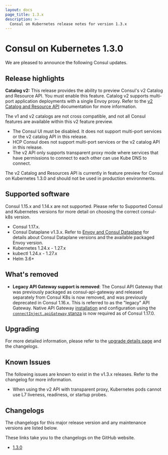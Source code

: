 ```yaml
---
layout: docs
page_title: 1.3.x
description: >-
  Consul on Kubernetes release notes for version 1.3.x
---
```


# Consul on Kubernetes 1.3.0

We are pleased to announce the following Consul updates. 

## Release highlights

**Catalog v2:** This release provides the ability to preview Consul's v2 Catalog and Resource API. You must enable this feature.
Catalog v2 supports multi-port application deployments with a single Envoy proxy. Refer to the [v2 Catalog and Resource API](/consul/docs/k8s/multiport) documentation for more information.

  The v1 and v2 catalogs are not cross compatible, and not all Consul features are available within this v2 feature preview.
  - The Consul UI must be disabled. It does not support multi-port services or the v2 catalog API in this release.
  - HCP Consul does not support multi-port services or the v2 catalog API in this release.
  - The v2 API only supports transparent proxy mode where services that have permissions to connect to each other can use Kube DNS to connect.

  <Note> The v2 Catalog and Resources API is currently in feature preview for Consul on Kubernetes 1.3.0 and should not be used in production environments. </Note>

## Supported software

<Note> Consul 1.15.x and 1.14.x are not supported. Please refer to Supported Consul and Kubernetes versions for more detail on choosing the correct consul-k8s version. </Note>

- Consul 1.17.x.
- Consul Dataplane v1.3.x. Refer to [Envoy and Consul Dataplane](/consul/docs/v1.17.x/connect/proxies/envoy#envoy-and-consul-dataplane) for details about Consul Dataplane versions and the available packaged Envoy version.
- Kubernetes 1.24.x - 1.27.x
- kubectl 1.24.x - 1.27.x
- Helm 3.6+


## What's removed

- **Legacy API Gateway support is removed**: The Consul API Gateway that was previously packaged as consul-api-gateway and released separately from Consul K8s is now removed, and was previously deprecated in Consul 1.16.x. This is referred to as the "legacy" API Gateway. Native API Gateway [installation](https://developer.hashicorp.com/consul/docs/connect/gateways/api-gateway/install-k8s) and configuration using the [`connectInject.apiGateway` stanza](https://developer.hashicorp.com/consul/docs/k8s/helm#apigateway) is now required as of Consul 1.17.0. 

## Upgrading

For more detailed information, please refer to the [upgrade details page](/consul/docs/upgrading/upgrade-specific) and the changelogs.

## Known Issues

The following issues are known to exist in the v1.3.x releases. Refer to the changelog for more information.

- When using the v2 API with transparent proxy, Kubernetes pods cannot use L7 liveness, readiness, or startup probes.

## Changelogs

The changelogs for this major release version and any maintenance versions are listed below.

<Note> These links take you to the changelogs on the GitHub website. </Note>

- [1.3.0](https://github.com/hashicorp/consul-k8s/releases/tag/v1.3.0)
